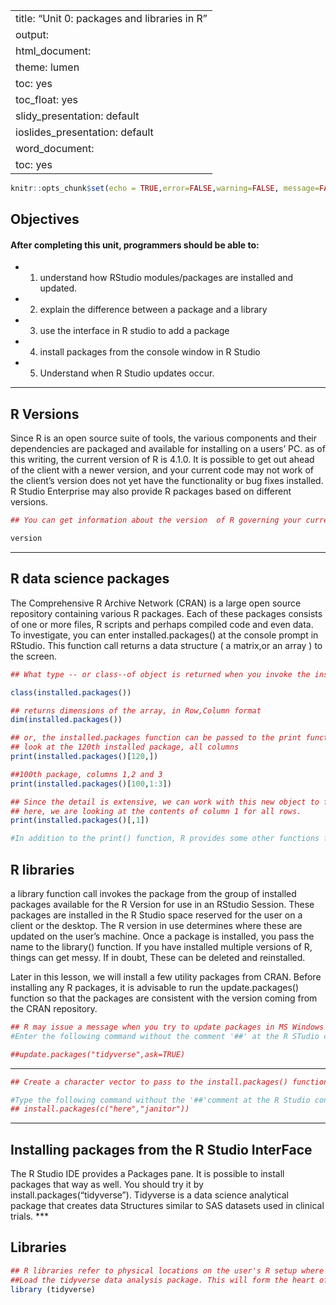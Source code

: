 
---
title: "Unit 0: packages and libraries in R"
output:
  html_document:
    theme: lumen
    toc: yes
    toc_float: yes
  slidy_presentation: default
  ioslides_presentation: default
  word_document:
    toc: yes  
---

```r
knitr::opts_chunk$set(echo = TRUE,error=FALSE,warning=FALSE, message=FALSE)


```

## Objectives

#### After completing this unit, programmers should be able to:

- (1)  understand how RStudio modules/packages are installed and updated.
- (2)  explain the difference between a package and a library
- (3)  use the interface in R studio to add a package
- (4)  install packages from the console window in R Studio
- (5)  Understand when R Studio updates occur.


***
## R Versions

Since R is an open source suite of tools, the various components and their dependencies are packaged and available for installing on a users' PC. as of this writing, the current  version of R is 4.1.0. It is possible to get out ahead of the client with a newer version, and your current code may not work of the client's version does not yet have the functionality or bug fixes installed.  R Studio Enterprise may also provide R packages based on different versions.


```r
## You can get information about the version  of R governing your current R Studio session by typing the following at the command prompt in the R STudio Console window

version
```
***

## R data science packages
The Comprehensive R Archive Network (CRAN) is a large open source repository containing various R packages. Each of these packages consists of one or more files, R scripts and perhaps compiled code and even data.  To investigate, you can enter installed.packages() at the console prompt in RStudio. This function call returns a data structure ( a matrix,or an array ) to the screen. 

```r

## What type -- or class--of object is returned when you invoke the installed.packages function?

class(installed.packages())

## returns dimensions of the array, in Row,Column format
dim(installed.packages())

## or, the installed.packages function can be passed to the print function. 
## look at the 120th installed package, all columns
print(installed.packages()[120,])

##100th package, columns 1,2 and 3
print(installed.packages()[100,1:3])

## Since the detail is extensive, we can work with this new object to find the names of the columns. 
## here, we are looking at the contents of column 1 for all rows.
print(installed.packages()[,1])

#In addition to the print() function, R provides some other functions for looking at what is in an R object. The View() function is particularly useful, it creates a temporary spreadsheet which is navigable inside R Studio. Try changing 'print' to 'View' in the above examples, entering the text at the R Studio Console.

```
## R libraries 

a library function call invokes the package from the group of installed packages available for the R Version for use in an RStudio Session. These packages are installed in the R Studio space reserved for the user on a client or the desktop.   The R version in use determines where these are updated on the user's machine. Once a package is installed, you pass the name to the library() function. If you have installed multiple versions of R, things can get messy. If in doubt, These can be deleted and reinstalled.


Later in this lesson, we will install a few utility packages from CRAN. Before installing any R packages, it is advisable to run the update.packages() function so that the packages are consistent with the version coming from the CRAN repository.

```r

## R may issue a message when you try to update packages in MS Windows 10:: 'lib = "C:/Program Files/R/R-4.1.0/library"' is not writable. . The workaround is to navigate to the library in Windows and unset the read-only flag as administrator.
#Enter the following command without the comment '##' at the R STudio console and press Enter. You may be prompted to agree to update each package.

##update.packages("tidyverse",ask=TRUE)

```

***


```r

## Create a character vector to pass to the install.packages() function. NAmes should be quoted and are case-sensitive!

#Type the following command without the '##'comment at the R Studio console and press Enter. You may be prompted to agree to update each package. 
## install.packages(c("here","janitor"))

```


***

## Installing packages from the R Studio InterFace

The R Studio IDE provides a Packages pane. It is possible to install packages that way as well. You should try it 
by install.packages("tidyverse"). Tidyverse is a data science analytical package that creates data Structures similar to SAS datasets used in clinical trials.
***

## Libraries


```r
## R libraries refer to physical locations on the user's R setup where these packages and their base dependencies are installed. The R version in use determines where these are updated on the user's machine. Once a package is installed, you pass the anme to the library() function so you can use it.
##Load the tidyverse data analysis package. This will form the heart of this training
library (tidyverse)
```


